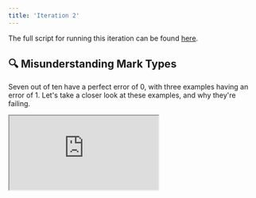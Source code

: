 ```yaml
---
title: 'Iteration 2'
---
```


The full script for running this iteration can be found
[here](https://github.com/unifyai/demos/blob/main/marking_assistant/optimize_agent/iteration_2.py).

## 🔍 Misunderstanding Mark Types

Seven out of ten have a perfect error of 0,
with three examples having an error of 1.
Let's take a closer look at these examples,
and why they're failing.

<div
  style={{
    position: 'relative',
    paddingBottom: '56.25%', // 16:9 ratio
    height: 0,
  }}
>
  <iframe
    style={{
      position: 'absolute',
      top: 0,
      left: 0,
      width: '100%',
      height: '100%',
      border: 'none'
    }}
    src="https://www.youtube.com/embed/R_q22r9UY5I"
    allow="accelerometer; autoplay; clipboard-write; encrypted-media; gyroscope; picture-in-picture"
    allowFullScreen
  />
</div>

Let's dive in and explore each of these failures in more detail,
to see how we can rectify them.


### Example 207

<Accordion title="❓ Question [2 Marks]">
Write these in order, smallest first:

    0.34,    1/3,    3.5%

    ……………………   ……………………   ……………………
</Accordion>

<Accordion title="📝 Student's Answer">
1/3, 0.34, 3.5%
</Accordion>

<Accordion title="☑️ Markscheme">
3.5%, 1/3, 0.34

Part marks and guidance:
- B1 for 1/3 = 0.33… or 33…%
- or B1 for 0.34 = 34%
- or B1 for changing 3.5% to 0.035
- or SC1 for 1/3, 0.34, 3.5%

Accept correct order with equivalent values.
</Accordion>

<Accordion title="✅ Correct Marks [1/2] Rationale">
The candidate's order is 1/3, 0.34, 3.5%. According to the markscheme, this earns SC1 (special case, partially correct ordering) for 1 mark.
</Accordion>

<Accordion title="🤖 Predicted Marks [0/2] Rationale">
The student's ordering is incorrect because smallest first should be 3.5%, 1/3, 0.34, but the student provided 1/3, 0.34, 3.5%.

0
</Accordion>

### Example 261

<Accordion title="❓ Question [5 Marks]">
Peter makes a large amount of pink paint by mixing red and white paint in the ratio 2 : 3.

  • Red paint costs £80 per 10 litres.  
  • White paint costs £5 per 10 litres.  
  • Peter sells his pink paint in 10-litre tins for £60 per tin.

Calculate how much profit he makes for each tin he sells.  
You must show your working.

£ …………………………………………
</Accordion>

<Accordion title="📝 Student's Answer">
Peter needs 4 litres of red paint and 6 litres of white paint for every 10-litre batch (because 2 out of 5 parts is red, 3 out of 5 parts is white).
</Accordion>

<Accordion title="☑️ Markscheme">
25 with correct working (5 marks)

"Correct working" requires evidence of at least M1M1
- M1 for 10 × (2/5) = 4 litres red or for 10 × (3/5) = 6 litres white
- M1 for red costs £8 per litre or for white costs £0.50 per litre
- M1 for cost of one 10-litre can is their 4 × their 8 + their 6 × their 0.5
- M1 for 60 – their 35

Alternative method:
- M1 for 2 : 3 = 20 litres red : 30 litres white
- M1 for 2 × £80 + 3 × £5 = £175
- M1 for (their 175) ÷ 5 = 35
- M1 for 60 – their 35
- M1 for cost of one 10-litre can is their 4 × their 8 + their 6 × their 0.5

If 0 or 1 scored, instead award SC2 for answer 25 with no working or insufficient working
</Accordion>

<Accordion title="✅ Correct Marks [1/5] Rationale">
Awarding 1 mark (M1) for correctly finding that a 10-litre tin contains 4 litres of red and 6 litres of white from the 2:3 ratio. No further steps towards the final profit are shown, so only this 1 mark is earned.
</Accordion>

<Accordion title="🤖 Predicted Marks [0/5] Rationale">
The student's response only states that Peter needs 4 litres of red paint and 6 litres of white paint per 10-litre batch. It does not show any further working or provide the calculation of the cost of the paints or the profit per tin. Therefore, the answer does not meet the full requirements for the calculation and is awarded 0 marks.

0
</Accordion>

### Example 132 (c)

<Accordion title="❓ Question [2 Marks]">
A newspaper headline reads: 'High temperatures make more people buy ice cream!' Does the graph above prove this claim? Give a reason for your decision.
</Accordion>

<Accordion title="📝 Student's Answer">
No. The graph alone does not completely prove the claim, because we cannot be certain this trend always holds true in all situations.
</Accordion>

<Accordion title="☑️ Markscheme">
Answer: No, because there may be other factors involved (2 marks)
Guidance: B1 for 'No', with partial reason.
</Accordion>

<Accordion title="✅ Correct Marks [1/2] Rationale">
The mark scheme gives 2 marks if the student states "No, there may be other factors involved." Here, only a partial reason is given, so 1 mark is awarded for denying that the graph proves the claim but not fully explaining other possible factors.
</Accordion>

<Accordion title="🤖 Predicted Marks [2/2] Rationale">
`No Rationale Given`
</Accordion>


### Thoughts

Overall, it's clear that the agent is unable to properly make sense of the different mark types,
such as `B1`, `SC1`, `M1`, `A1` etc.

This is not surprising,
as we've never explained what these terms mean in the system prompt!

## 🔀 Add Marking Guidelines

Let's add the general marking guidelines to the system prompt,
so the agent knows what all of these mark terms mean,
and also fully understands how to interpret the markscheme for each question.

<div
  style={{
    position: 'relative',
    paddingBottom: '56.25%', // 16:9 ratio
    height: 0,
  }}
>
  <iframe
    style={{
      position: 'absolute',
      top: 0,
      left: 0,
      width: '100%',
      height: '100%',
      border: 'none'
    }}
    src="https://www.youtube.com/embed/WC6ZjOnG1og"
    allow="accelerometer; autoplay; clipboard-write; encrypted-media; gyroscope; picture-in-picture"
    allowFullScreen
  />
</div>

The marking guidelines can be extracted from the beginning of any of the markscheme pdf files,
such as [this one](https://github.com/unifyai/demos/blob/main/marking_assistant/data/parsed/GCSE_(9%E2%80%931)_Mathematics/J560_01_Paper_1_(Foundation_Tier)_Sample_Question_Paper/markscheme.pdf).

Let's store this in a seperate variable,
which will make it easier for us to parameterize the inclusion of the guidelines in future experiment iterations.

```text [expandable]
general_guidelines = """----

1.
M marks are for using a correct method and are not lost for purely numerical errors.
A marks are for an accurate answer and depend on preceding M (method) marks. Therefore M0 A1 cannot be awarded.
B marks are independent of M (method) marks and are for a correct final answer, a partially correct answer, or a correct intermediate stage.
SC marks are for special cases that are worthy of some credit.

2.
Unless the answer and marks columns of the mark scheme specify M and A marks etc, or the mark scheme is ‘banded’, then if the correct answer is clearly given and is not from wrong working full marks should be awarded.

Do not award the marks if the answer was obtained from an incorrect method, i.e. incorrect working is seen and the correct answer clearly follows from it.

3.
Where follow through (FT) is indicated in the mark scheme, marks can be awarded where the candidate’s work follows correctly from a previous answer whether or not it was correct.

Figures or expressions that are being followed through are sometimes encompassed by single quotation marks after the word their for clarity, e.g. FT 180 × (their ‘37’ + 16), or FT 300 – (their ‘52 + 72’). Answers to part questions which are being followed through are indicated by e.g. FT 3 × their (a).

For questions with FT available you must ensure that you refer back to the relevant previous answer. You may find it easier to mark these questions candidate by candidate rather than question by question.

4.
Where dependent (dep) marks are indicated in the mark scheme, you must check that the candidate has met all the criteria specified for the mark to be awarded.

5.
The following abbreviations are commonly found in GCSE Mathematics mark schemes.
- **figs 237**, for example, means any answer with only these digits. You should ignore leading or trailing zeros and any decimal point e.g. 237000, 2.37, 2.370, 0.00237 would be acceptable but 23070 or 2374 would not.
- **isw** means **ignore subsequent working** after correct answer obtained and applies as a default.
- **nfww** means not from wrong working.
- **oe** means **or equivalent**.
- **rot** means **rounded or truncated**.
- **seen** means that you should award the mark if that number/expression is seen anywhere in the answer space, including the answer line, even if it is not in the method leading to the final answer
- **soi** means seen or implied.

6.
In questions with no final answer line, make no deductions for wrong work after an acceptable answer (ie **isw**) unless the mark scheme says otherwise, indicated by the instruction ‘mark final answer’.

7.
In questions with a final answer line following working space:

(i)If the correct answer is seen in the body of working and the answer given on the answer line is a clear transcription error allow full marks unless the mark scheme says ‘mark final answer’. Place the annotation ✓ next to the correct answer.

(ii)If the correct answer is seen in the body of working but the answer line is blank, allow full marks. Place the annotation ✓ next to the correct answer.

(iii)If the correct answer is seen in the body of working but a completely different answer is seen on the answer line, then accuracy marks for the answer are lost. Method marks could still be awarded. Use the M0, M1, M2 annotations as appropriate and place the annotation  next to the wrong answer.

8.
In questions with a final answer line:

(i)If one answer is provided on the answer line, mark the method that leads to that answer.

(ii)If more than one answer is provided on the answer line and there is a single method provided, award method marks only.

(iii)If more than one answer is provided on the answer line and there is more than one method provided, award zero marks for the question unless the candidate has clearly indicated which method is to be marked.

9.
In questions with no final answer line:

(i)If a single response is provided, mark as usual.

(ii)If more than one response is provided, award zero marks for the question unless the candidate has clearly indicated which response is to be marked.

10.
When the data of a question is consistently misread in such a way as not to alter the nature or difficulty of the question, please follow the candidate’s work and allow follow through for **A** and **B** marks. Deduct 1 mark from any **A** or **B** marks earned and record this by using the MR annotation. **M** marks are not deducted for misreads.

11.
Unless the question asks for an answer to a specific degree of accuracy, always mark at the greatest number of significant figures even if this is rounded or truncated on the answer line. For example, an answer in the mark scheme is 15 75, which is seen in the working. The candidate then rounds or truncates this to 15.8, 15 or 16 on the answer line. Allow full marks for the 15.75.

12.
Ranges of answers given in the mark scheme are always inclusive.

13.
For methods not provided for in the mark scheme give as far as possible equivalent marks for equivalent work.

14.
Anything in the mark scheme which is in square brackets […] is not required for the mark to be earned, but if present it must be correct.

----"""
```

Let's also update the system message to include a placeholder for these general guidelines,
and let's also reword other parts of the system message to make it clear which parts are *for the question*,
and which parts are general guidelines.

```{4-8,13,18}
system_message = """
Your task is to award a suitable number of marks for a student's answer to a question, from 0 up to a maximum of {available_marks_total} marks.

The general marking guidelines (relevant for all questions) are as follows:

{general_guidelines}

The question you need to mark is:

{question}


The markscheme for this specific question is:

{markscheme}


The student's answer to this question (which you need to marked) is:

{answer}


As the very final part of your response, simply provide the number of marks on a *new line*, without any additional formatting. For example:

3
"""
```

Let's then update the system message to include the guidelines by default.

```python
system_message = system_message.replace(
    "{general_guidelines}",
    general_guidelines,
)
```

## 🧪 Rreun Tests

```python {1}
with unify.Experiment("add_marking_guidelines", overwrite=True), unify.Params(
    system_message=system_message,
    dataset="TestSet10",
    source=unify.get_source(),
):
    unify.map(
        evaluate,
        [dict(**d.entries, _system_message=system_message) for d in test_set_10],
        name="Evals",
    )
```

The mean error has gone down from `0.3` to `0.2`.

Let's take a look at the traces, to ensure that the system message template has been implemented correctly,
and each LLM call has the template variables in the system message populated correctly.

<div
  style={{
    position: 'relative',
    paddingBottom: '56.25%', // 16:9 ratio
    height: 0,
  }}
>
  <iframe
    style={{
      position: 'absolute',
      top: 0,
      left: 0,
      width: '100%',
      height: '100%',
      border: 'none'
    }}
    src="https://www.youtube.com/embed/-AlbLn_m1wA"
    allow="accelerometer; autoplay; clipboard-write; encrypted-media; gyroscope; picture-in-picture"
    allowFullScreen
  />
</div>

It seems as though everything was implemented correctly,
and the per-LLM system messages look good ✅

Let's explore the remaining errors in the next iteration 🔁
